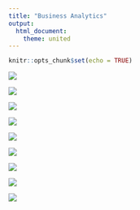 ```yaml
---
title: "Business Analytics"
output: 
  html_document:
    theme: united
---
```


```r
knitr::opts_chunk$set(echo = TRUE)
```

![](Sheet 21.png)

![](Sheet 2.png)

![](Sheet 25.png)

![](Sheet 18.png)

![](SEA_PDX Markets.png)

![](2020.png)

![](k.png)

![](h.png)

![](j.png)
